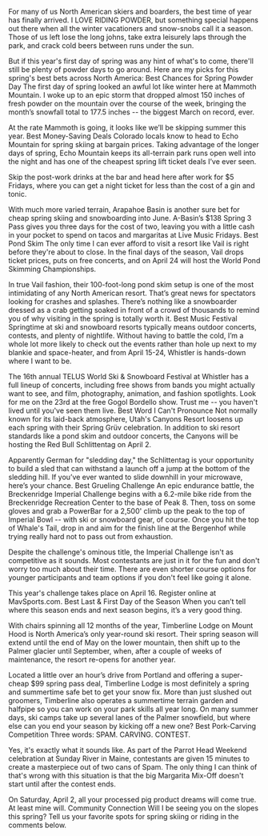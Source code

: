 For many of us North American skiers and boarders, the best time of year has finally arrived.
I LOVE RIDING POWDER, but something special happens out there when all the winter vacationers and snow-snobs call it a season. Those of us left lose the long johns, take extra leisurely laps through the park, and crack cold beers between runs under the sun.

But if this year's first day of spring was any hint of what's to come, there'll still be plenty of powder days to go around. Here are my picks for this spring's best bets across North America:
Best Chances for Spring Powder Day
The first day of spring looked an awful lot like winter here at Mammoth Mountain. I woke up to an epic storm that dropped almost 150 inches of fresh powder on the mountain over the course of the week, bringing the month’s snowfall total to 177.5 inches -- the biggest March on record, ever.

At the rate Mammoth is going, it looks like we’ll be skipping summer this year.
Best Money-Saving Deals
Colorado locals know to head to Echo Mountain for spring skiing at bargain prices. Taking advantage of the longer days of spring, Echo Mountain keeps its all-terrain park runs open well into the night and has one of the cheapest spring lift ticket deals I’ve ever seen.

Skip the post-work drinks at the bar and head here after work for $5 Fridays, where you can get a night ticket for less than the cost of a gin and tonic.

With much more varied terrain, Arapahoe Basin is another sure bet for cheap spring skiing and snowboarding into June. A-Basin’s $138 Spring 3 Pass gives you three days for the cost of two, leaving you with a little cash in your pocket to spend on tacos and margaritas at Live Music Fridays.
Best Pond Skim
The only time I can ever afford to visit a resort like Vail is right before they're about to close. In the final days of the season, Vail drops ticket prices, puts on free concerts, and on April 24 will host the World Pond Skimming Championships.

In true Vail fashion, their 100-foot-long pond skim setup is one of the most intimidating of any North American resort. That’s great news for spectators looking for crashes and splashes. There’s nothing like a snowboarder dressed as a crab getting soaked in front of a crowd of thousands to remind you of why visiting in the spring is totally worth it.
Best Music Festival
Springtime at ski and snowboard resorts typically means outdoor concerts, contests, and plenty of nightlife. Without having to battle the cold, I’m a whole lot more likely to check out the events rather than hole up next to my blankie and space-heater, and from April 15-24, Whistler is hands-down where I want to be.

The 16th annual TELUS World Ski &amp; Snowboard Festival at Whistler has a full lineup of concerts, including free shows from bands you might actually want to see, and film, photography, animation, and fashion spotlights. Look for me on the 23rd at the free Gogol Bordello show. Trust me -- you haven't lived until you've seen them live.
Best Word I Can't Pronounce
Not normally known for its laid-back atmosphere, Utah's Canyons Resort loosens up each spring with their Spring Grüv celebration. In addition to ski resort standards like a pond skim and outdoor concerts, the Canyons will be hosting the Red Bull Schlittentag on April 2.

Apparently German for "sledding day," the Schlittentag is your opportunity to build a sled that can withstand a launch off a jump at the bottom of the sledding hill. If you’ve ever wanted to slide downhill in your microwave, here’s your chance.
Best Grueling Challenge
An epic endurance battle, the Breckenridge Imperial Challenge begins with a 6.2-mile bike ride from the Breckenridge Recreation Center to the base of Peak 8. Then, toss on some gloves and grab a PowerBar for a 2,500' climb up the peak to the top of Imperial Bowl -- with ski or snowboard gear, of course. Once you hit the top of Whale's Tail, drop in and aim for the finish line at the Bergenhof while trying really hard not to pass out from exhaustion.

Despite the challenge's ominous title, the Imperial Challenge isn't as competitive as it sounds. Most contestants are just in it for the fun and don't worry too much about their time. There are even shorter course options for younger participants and team options if you don't feel like going it alone.

This year's challenge takes place on April 16. Register online at MavSports.com.
Best Last &amp; First Day of the Season
When you can’t tell where this season ends and next season begins, it’s a very good thing.

With chairs spinning all 12 months of the year, Timberline Lodge on Mount Hood is North America’s only year-round ski resort. Their spring season will extend until the end of May on the lower mountain, then shift up to the Palmer glacier until September, when, after a couple of weeks of maintenance, the resort re-opens for another year.

Located a little over an hour’s drive from Portland and offering a super-cheap $99 spring pass deal, Timberline Lodge is most definitely a spring and summertime safe bet to get your snow fix. More than just slushed out groomers, Timberline also operates a summertime terrain garden and halfpipe so you can work on your park skills all year long. On many summer days, ski camps take up several lanes of the Palmer snowfield, but where else can you end your season by kicking off a new one?
Best Pork-Carving Competition
Three words: SPAM. CARVING. CONTEST.

Yes, it's exactly what it sounds like. As part of the Parrot Head Weekend celebration at Sunday River in Maine, contestants are given 15 minutes to create a masterpiece out of two cans of Spam. The only thing I can think of that's wrong with this situation is that the big Margarita Mix-Off doesn't start until after the contest ends.

On Saturday, April 2, all your processed pig product dreams will come true. At least mine will.
Community Connection
Will I be seeing you on the slopes this spring? Tell us your favorite spots for spring skiing or riding in the comments below.